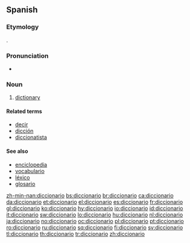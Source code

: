 ==Spanish==

===Etymology===
{{ML.|es}} {{term|dictionarium}}.

===Pronunciation===
* {{IPA|lang=es|/ˌdik.θio̯ˈna.ɾio̯/}}

===Noun===
{{es-noun-m}}

# [[dictionary]]

====Related terms====
* [[decir]]
* [[dicción]]
* [[diccionatista]]

====See also====
* [[enciclopedia]]
* [[vocabulario]]
* [[léxico]]
* [[glosario]]

[[zh-min-nan:diccionario]]
[[bs:diccionario]]
[[br:diccionario]]
[[ca:diccionario]]
[[da:diccionario]]
[[et:diccionario]]
[[el:diccionario]]
[[es:diccionario]]
[[fr:diccionario]]
[[gl:diccionario]]
[[ko:diccionario]]
[[hy:diccionario]]
[[io:diccionario]]
[[id:diccionario]]
[[it:diccionario]]
[[sw:diccionario]]
[[lo:diccionario]]
[[hu:diccionario]]
[[nl:diccionario]]
[[ja:diccionario]]
[[no:diccionario]]
[[oc:diccionario]]
[[pl:diccionario]]
[[pt:diccionario]]
[[ro:diccionario]]
[[ru:diccionario]]
[[sq:diccionario]]
[[fi:diccionario]]
[[sv:diccionario]]
[[tl:diccionario]]
[[th:diccionario]]
[[tr:diccionario]]
[[zh:diccionario]]